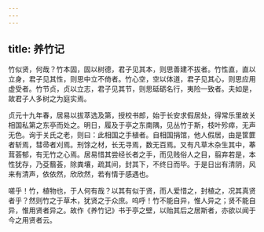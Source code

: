 ```yaml
---
---
---
```

title: 养竹记
---



竹似贤，何哉？竹本固，固以树德，君子见其本，则思善建不拔者。竹性直，直以立身，君子见其性，则思中立不倚者。竹心空，空以体道，君子见其心，则思应用虚受者。竹节贞，贞以立志，君子见其节，则思砥砺名行，夷险一致者。夫如是，故君子人多树之为庭实焉。

贞元十九年春，居易以拔萃选及第，授校书郎，始于长安求假居处，得常乐里故关相国私第之东亭而处之。明日，履及于亭之东南隅，见丛竹于斯，枝叶殄瘁，无声无色。询于关氏之老，则曰：此相国之手植者。自相国捐馆，他人假居，由是筐篚者斩焉，彗帚者刈焉。刑馀之材，长无寻焉，数无百焉。又有凡草木杂生其中，菶茸荟郁，有无竹之心焉。居易惜其尝经长者之手，而见贱俗人之目，翦弃若是，本性犹存，乃芟蘙荟，除粪壤，疏其间，封其下，不终日而毕。于是日出有清阴，风来有清声，依依然，欣欣然，若有情于感遇也。

嗟乎！竹，植物也，于人何有哉？以其有似于贤，而人爱惜之，封植之，况其真贤者乎？然则竹之于草木，犹贤之于众庶。呜呼！竹不能自异，惟人异之；贤不能自异，惟用贤者异之。故作《养竹记》书于亭之壁，以贻其后之居斯者，亦欲以闻于今之用贤者云。